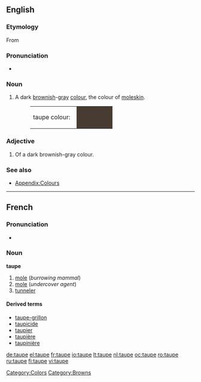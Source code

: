 ==English==

===Etymology===
From {{etyl|la|en}} {{term|talpa||lang=la|[[mole]]}}

===Pronunciation===
*{{audio|en-us-taupe.ogg|Audio (US)}}

===Noun===
{{en-noun}}

#A dark [[brown]]ish-[[gray]] [[color|colour]], the colour of [[moleskin]].
#:<table><tr><td>taupe colour: &nbsp;</td><td bgcolor="#483C32" width="80">&nbsp; </td></tr></table>

===Adjective===
{{en-adj}}
# Of a dark brownish-gray colour.

===See also===
*[[Appendix:Colours]]

[[Category:Colors]]
[[Category:Browns]]

----

==French==

===Pronunciation===
*{{audio|Fr-taupe-ca-Montréal.ogg|audio (CA)}}

===Noun===
'''taupe'''
# [[mole]] (''burrowing mammal'')
# [[mole]] (''undercover agent'')
# [[tunneler]]

====Derived terms====
* [[taupe-grillon]]
* [[taupicide]]
* [[taupier]]
* [[taupière]]
* [[taupinière]]

[[de:taupe]]
[[el:taupe]]
[[fr:taupe]]
[[io:taupe]]
[[lt:taupe]]
[[nl:taupe]]
[[oc:taupe]]
[[ro:taupe]]
[[ru:taupe]]
[[fi:taupe]]
[[vi:taupe]]